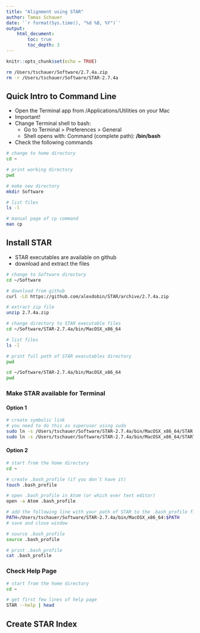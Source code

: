 ```yaml
---
title: "Alignment using STAR"
author: Tamas Schauer
date: '`r format(Sys.time(), "%d %B, %Y")`'
output: 
    html_document:
        toc: true
        toc_depth: 3
---
```

<style>
pre {
  overflow-x: auto;
}
pre code {
  word-wrap: normal;
  white-space: pre;
}
</style>

```r
knitr::opts_chunk$set(echo = TRUE)
```

```bash
rm /Users/tschauer/Software/2.7.4a.zip
rm -r /Users/tschauer/Software/STAR-2.7.4a
```

## Quick Intro to Command Line

* Open the Terminal app from /Applications/Utilities on your Mac
* Important! 
* Change Terminal shell to bash:
    * Go to Terminal > Preferences > General
    * Shell opens with: Command (complete path): **/bin/bash**
* Check the following commands

```bash
# change to home directory
cd ~

# print working directory
pwd

# make new directory
mkdir Software

# list files
ls -l

# manual page of cp command
man cp
```


## Install STAR

* STAR executables are available on github
* download and extract the files

```bash
# change to Software directory
cd ~/Software

# download from github
curl -LO https://github.com/alexdobin/STAR/archive/2.7.4a.zip

# extract zip file
unzip 2.7.4a.zip
```


```bash
# change directory to STAR executable files
cd ~/Software/STAR-2.7.4a/bin/MacOSX_x86_64

# list files
ls -l
```

```bash
# print full path of STAR executables directory
pwd
```

```bash
cd ~/Software/STAR-2.7.4a/bin/MacOSX_x86_64
pwd
```

### Make STAR available for Terminal

#### Option 1

```bash
# create symbolic link
# you need to do this as superuser using sudo
sudo ln -s /Users/tschauer/Software/STAR-2.7.4a/bin/MacOSX_x86_64/STAR /usr/local/bin
sudo ln -s /Users/tschauer/Software/STAR-2.7.4a/bin/MacOSX_x86_64/STARlong /usr/local/bin
```

#### Option 2

```bash
# start from the home directory
cd ~   

# create .bash_profile (if you don´t have it)
touch .bash_profile

# open .bash_profile in Atom (or which ever text editor)
open -a Atom .bash_profile

# add the following line with your path of STAR to the .bash_profile file
PATH=/Users/tschauer/Software/STAR-2.7.4a/bin/MacOSX_x86_64:$PATH
# save and close window

# source .bash_profile
source .bash_profile

# print .bash_profile
cat .bash_profile
```


### Check Help Page 

```bash
# start from the home directory
cd ~   

# get first few lines of help page
STAR --help | head

```


## Create STAR Index 

